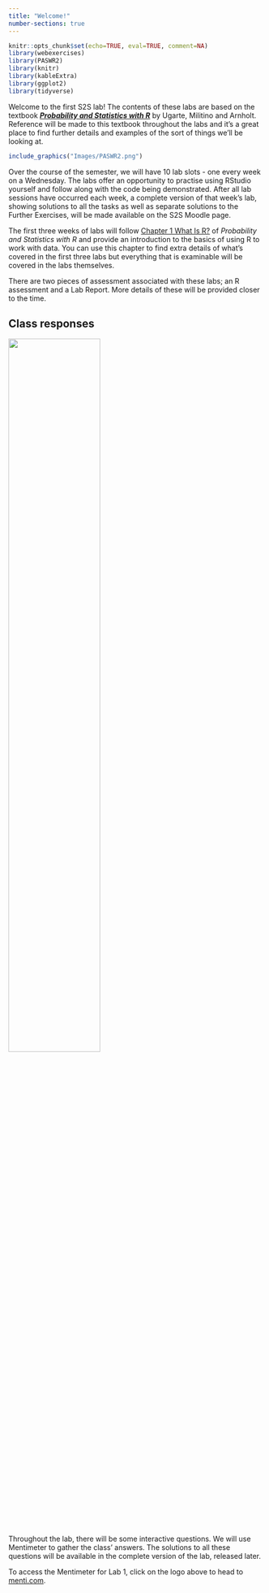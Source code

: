 ```yaml
---
title: "Welcome!"
number-sections: true
---
```


```r
knitr::opts_chunk$set(echo=TRUE, eval=TRUE, comment=NA)
library(webexercises)
library(PASWR2)
library(knitr)
library(kableExtra)
library(ggplot2)
library(tidyverse)
```

```{=html}
<!-- question callout example
:::{.question}
::::{.question-header}
Question
::::
::::{.question-container}
This is where the question text would go.
::::
:::
-->
```

Welcome to the first S2S lab! The contents of these labs are based on the textbook [***Probability and Statistics with R***](https://read.kortext.com/reader/pdf/92741/A){target="_blank"} by Ugarte, Militino and Arnholt. Reference will be made to this textbook throughout the labs and it's a great place to find further details and examples of the sort of things we'll be looking at.

```r
include_graphics("Images/PASWR2.png")
```

Over the course of the semester, we will have 10 lab slots - one every week on a Wednesday. The labs offer an opportunity to practise using RStudio yourself and follow along with the code being demonstrated. After all lab sessions have occurred each week, a complete version of that week's lab, showing solutions to all the tasks as well as separate solutions to the Further Exercises, will be made available on the S2S Moodle page.

The first three weeks of labs will follow [Chapter 1 What Is R?](https://read.kortext.com/reader/pdf/92741/1){target="_blank"} of *Probability and Statistics with R* and provide an introduction to the basics of using R to work with data. You can use this chapter to find extra details of what's covered in the first three labs but everything that is examinable will be covered in the labs themselves.

There are two pieces of assessment associated with these labs; an R assessment and a Lab Report. More details of these will be provided closer to the time.

## Class responses

[![](Images/Mentimeter.svg){width="60%" fig-align="center"}](https://www.menti.com/){target="_blank"}

Throughout the lab, there will be some interactive questions. We will use Mentimeter to gather the class' answers. The solutions to all these questions will be available in the complete version of the lab, released later.

To access the Mentimeter for Lab 1, click on the logo above to head to [menti.com](https://www.menti.com/){target="_blank"}.
